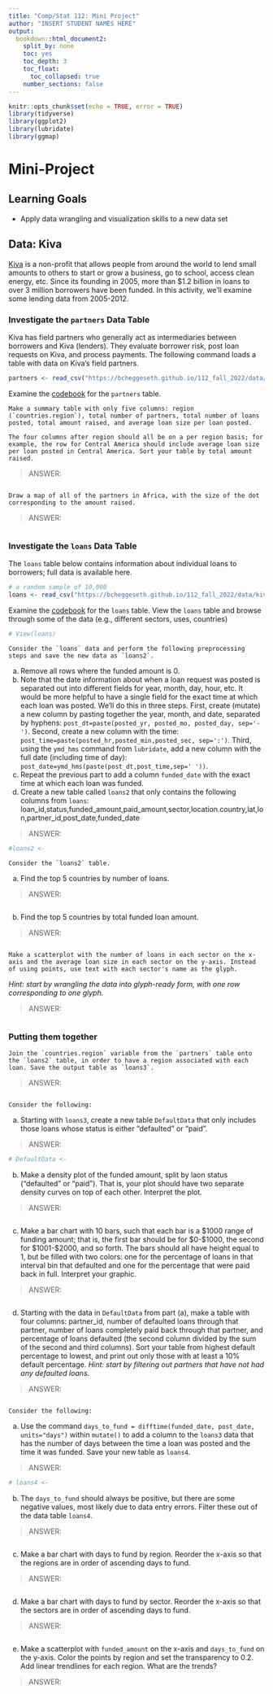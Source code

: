 ```yaml
---
title: "Comp/Stat 112: Mini Project"
author: "INSERT STUDENT NAMES HERE"
output:
  bookdown::html_document2:
    split_by: none
    toc: yes
    toc_depth: 3
    toc_float:
      toc_collapsed: true
    number_sections: false
---
```


```r
knitr::opts_chunk$set(echo = TRUE, error = TRUE)
library(tidyverse)
library(ggplot2)
library(lubridate)
library(ggmap)
```

# Mini-Project

## Learning Goals {-}

- Apply data wrangling and visualization skills to a new data set


## Data: Kiva {-}

[Kiva](https://www.kiva.org/) is a non-profit that allows people from around the world to lend small amounts to others to start or grow a business, go to school, access clean energy, etc. Since its founding in 2005, more than $1.2 billion in loans to over 3 million borrowers have been funded. In this activity, we'll examine some lending data from 2005-2012. 

### Investigate the `partners` Data Table {-}

Kiva has field partners who generally act as intermediaries between borrowers and Kiva (lenders). They evaluate borrower risk, post loan requests on Kiva, and process payments. The following command loads a table with data on Kiva's field partners.


```r
partners <- read_csv("https://bcheggeseth.github.io/112_fall_2022/data/kiva_partners2.csv")
```

Examine the [codebook](https://bcheggeseth.github.io/112_fall_2022/data/kiva_partners_vars.xlsx) for the `partners` table.   


```exercise
Make a summary table with only five columns: region (`countries.region`), total number of partners, total number of loans posted, total amount raised, and average loan size per loan posted. 

The four columns after region should all be on a per region basis; for example, the row for Central America should include average loan size per loan posted in Central America. Sort your table by total amount raised.

```

> ANSWER: 

```r

```

```exercise
Draw a map of all of the partners in Africa, with the size of the dot corresponding to the amount raised.   

```

> ANSWER: 

```r

```

### Investigate the `loans` Data Table {-}

The `loans` table below contains information about individual loans to borrowers; full data is available here.


```r
# a random sample of 10,000
loans <- read_csv("https://bcheggeseth.github.io/112_fall_2022/data/kiva_loans_small.csv")
```

Examine the [codebook](https://bcheggeseth.github.io/112_fall_2022/data/kiva_loans_vars.xlsx) for the `loans` table. View the `loans` table and browse through some of the data (e.g., different sectors, uses, countries)

```r
# View(loans)
```


```exercise
Consider the `loans` data and perform the following preprocessing steps and save the new data as `loans2`.
```

a. Remove all rows where the funded amount is 0.   
b. Note that the date information about when a loan request was posted is separated out into different fields for year, month, day, hour, etc. It would be more helpful to have a single field for the exact time at which each loan was posted. We'll do this in three steps. First, create (mutate) a new column by pasting together the year, month, and date, separated by hyphens: `post_dt=paste(posted_yr, posted_mo, posted_day, sep='-')`. Second, create a new column with the time: `post_time=paste(posted_hr,posted_min,posted_sec, sep=':')`. Third, using the `ymd_hms` command from `lubridate`, add a new column with the full date (including time of day):  
`post_date=ymd_hms(paste(post_dt,post_time,sep=' '))`.   
c. Repeat the previous part to add a column `funded_date` with the exact time at which each loan was funded.   
d. Create a new table called `loans2` that only contains the following columns from `loans`: loan_id,status,funded_amount,paid_amount,sector,location.country,lat,lon,partner_id,post_date,funded_date   

> ANSWER: 

```r
#loans2 <-  
```

```exercise
Consider the `loans2` table. 
```

a. Find the top 5 countries by number of loans. 

> ANSWER: 

```r

```

b. Find the top 5 countries by total funded loan amount.   

> ANSWER: 

```r

```



```exercise
Make a scatterplot with the number of loans in each sector on the x-axis and the average loan size in each sector on the y-axis. Instead of using points, use text with each sector's name as the glyph.
```

*Hint: start by wrangling the data into glyph-ready form, with one row corresponding to one glyph.*   

> ANSWER: 

```r

```

### Putting them together {-}

```exercise
Join the `countries.region` variable from the `partners` table onto the `loans2` table, in order to have a region associated with each loan. Save the output table as `loans3`.  

```

> ANSWER: 

```r

```

```exercise
Consider the following:
```

a. Starting with `loans3`, create a new table `DefaultData` that only includes those loans whose status is either "defaulted" or "paid". 

> ANSWER: 

```r
# DefaultData <-


```

b. Make a density plot of the funded amount, split by laon status ("defaulted" or "paid"). That is, your plot should have two separate density curves on top of each other. Interpret the plot.   

> ANSWER: 

```r

```

c. Make a bar chart with 10 bars, such that each bar is a $1000 range of funding amount; that is, the first bar should be for $0-$1000, the second for $1001-$2000, and so forth. The bars should all have height equal to 1, but be filled with two colors: one for the percentage of loans in that interval bin that defaulted and one for the percentage that were paid back in full. Interpret your graphic.

> ANSWER: 

```r

```

d. Starting with the data in `DefaultData` from part (a), make a table with four columns: partner_id, number of defaulted loans through that partner, number of loans completely paid back through that partner, and percentage of loans defaulted (the second column divided by the sum of the second and third columns). Sort your table from highest default percentage to lowest, and print out only those with at least a 10% default percentage. *Hint: start by filtering out partners that have not had any defaulted loans.*   

> ANSWER: 

```r

```


```exercise
Consider the following:
```

a. Use the command `days_to_fund = difftime(funded_date, post_date, units="days")` within `mutate()` to add a column to the `loans3` data that has the number of days between the time a loan was posted and the time it was funded. Save your new table as `loans4`. 

> ANSWER: 

```r
# loans4 <- 

```

b. The `days_to_fund` should always be positive, but there are some negative values, most likely due to data entry errors. Filter these out of the data table `loans4`.   

> ANSWER: 

```r

```

c. Make a bar chart with days to fund by region. Reorder the x-axis so that the regions are in order of ascending days to fund.  

> ANSWER: 

```r

```

d. Make a bar chart with days to fund by sector. Reorder the x-axis so that the sectors are in order of ascending days to fund.  

> ANSWER: 

```r

```

e. Make a scatterplot with `funded_amount` on the x-axis and `days_to_fund` on the y-axis. Color the points by region and set the transparency to 0.2. Add linear trendlines for each region. What are the trends? 

> ANSWER: 

```r

```

